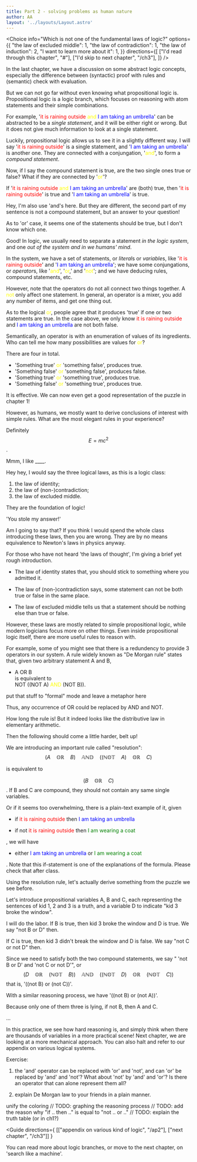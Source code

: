 ```yaml
---
title: Part 2 - solving problems as human nature
author: AA
layout: '../layouts/Layout.astro'
---
```



<Choice
  info="Which is not one of the fundamental laws of logic?"
  options={{
    "the law of excluded middle": 1,
    "the law of contradiction": 1,
    "the law of induction": 2,
    "I want to learn more about it": 1,
  }}
  directions={[
    ["I'd read through this chapter", "#"],
    ["I'd skip to next chapter", "/ch3"],
  ]}
/>


<Teacher>

In the last chapter, we have a discussion on some abstract logic concepts, especially
the difference between (syntactic) proof with rules and (semantic)
check with evaluation.

But we can not go far without even knowing what propositional logic is.
Propositional logic is a logic branch, which focuses on reasoning with
atom statements and their simple combinations.

For example, '<font color="red">it is raining outside</font> <font color="yellow">and</font>
<font color="blue">I am taking an umbrella</font>' can be
abstracted to be a *single statement*, and it will be either right or wrong.
But it does not give much information to look at a single statement.

Luckily, propositional logic allows us to see it in a slightly different
way. I will say '<font color="red">it is raining outside</font>' is a single statement, and
'<font color="blue">I am taking an umbrella</font>' is another one. They are connected with a conjungation,
'<font color="yellow">and</font>', to form a *compound statement*.

Now, if I say the compound statement is true, are the two single ones true
or false? What if they are connected by '<font color="yellow">or</font>'?

</Teacher>

<Student name="A">

If '<font color="red">it is raining outside</font> <font color="yellow">and</font>
<font color="blue">I am taking an umbrella</font>' are (both) true,
then '<font color="red">it is raining outside</font>' is true and
'<font color="blue">I am taking an umbrella</font>' is true.

Hey, I'm also use 'and's here. But they are different,
the second part of my sentence is not a compound statement, but an answer to your
question!

</Student>

<Student name="B">

As to 'or' case, it seems one of the statements should be true, but I
don't know which one.

</Student>

<Teacher>

Good! In logic, we usually need to separate a statement *in the logic
system*, and one *out of the system and in we humans' mind*.

In the system, we have a set of statements, or *literal*s or *variable*s,
like '<font color="red">it is raining outside</font>'
and '<font color="blue">I am taking an umbrella</font>'; we have some conjungations,
or *operator*s, like '<font color="yellow">and</font>', '<font color="yellow">or</font>,'
and '<font color="yellow">not</font>'; and we have deducing rules, compound statements, etc.

However, note that the operators do not all connect two things together.
A <font color="yellow">not</font> only affect one statement. In general,
an operator is a mixer, you add any number of items, and get one thing out.

As to the logical <font color="yellow">or</font>, people agree that it produces
'true' if one or two statements are true. In the case above, we only know
<font color="red">it is raining outside</font> and
<font color="blue">I am taking an umbrella</font> are not both false.

Semantically, an operator is with an enumeration of values of its ingredients.
Who can tell me how many possibilities are values for <font color="yellow">or</font>?

</Teacher>

<Student name="A">

There are four in total.
- 'Something true' <font color="yellow">or</font> 'something false', produces true.
- 'Something false' <font color="yellow">or</font> 'something false', produces false.
- 'Something true' <font color="yellow">or</font> 'something true', produces true.
- 'Something false' <font color="yellow">or</font> 'something true', produces true.

</Student>

<Teacher>

It is effective. We can now even get a good representation of the puzzle in chapter 1!

However, as humans, we mostly want to derive conclusions of interest with simple rules.
What are the most elegant rules in your experience?

</Teacher>

<Student name="B">

Definitely $$ E = m c^{2} $$.

</Student>


<Student name="you">

Mmm, I like ____.

</Student>

<Student name="A">

Hey hey, I would say the three logical laws, as this is a logic class:

1. the law of identity;
2. the law of (non-)contradiction;
3. the law of excluded middle.

They are the foundation of logic!

</Student>

<Teacher>

'You stole my answer!'

Am I going to say that? If you think I would spend the whole class introducing these
laws, then you are wrong. They are by no means equivalence to Newton's
laws in physics anyway.

For those who have not heard 'the laws of thought', I'm giving a brief
yet rough introduction.

- The law of identity states that, you should stick to something where you
admitted it.

- The law of (non-)contradiction says, some statement can not be both true
or false in the same place.

- The law of excluded middle tells us that a statement should be nothing
else than true or false.

However, these laws are mostly related to simple propositional logic,
while modern logicians focus more on other things. Even inside propositional
logic itself, there are more useful rules to reason with.

For example, some of you might see that there is a redundency to provide 3 operators in
our system. A rule widely known as "De Morgan rule" states that, given two
arbitrary statement A and B,

- A <span style="font: bold;">OR</span> B \
is equivalent to \
NOT ((NOT A) <font color="yellow">AND</font> (NOT B)).

<TodoModal>
put that stuff to "formal" mode and leave a metaphor here
</TodoModal>

Thus, any occurrence of OR could be replaced by AND and NOT.

</Teacher>

<Student name="B">

How long the rule is! But it indeed looks like the distributive law in
elementary arithmetic.

</Student>

<Teacher>

Then the following should come a little harder, belt up!

We are introducing an important rule called "resolution":
$$
(A\quad\mathbb{OR}\quad B)\quad\mathbb{AND}\quad((\mathbb{NOT}\quad A)
\quad \mathbb{OR}\quad C)
$$

is equivalent to

$$
(B\quad\mathbb{OR}\quad C)
$$
. If B and C are compound, they should not contain any same single variables.

Or if it seems too overwhelming, there is a plain-text example of it,
given

- if <font color="red">it is raining outside</font> then
<font color="blue">I am taking an umbrella</font>

- if not <font color="red">it is raining outside</font> then
<font color="green">I am wearing a coat</font>

, we will have

- either <font color="blue">I am taking an umbrella</font> or
<font color="green">I am wearing a coat</font>

. Note that this if-statement is one of the explanations of the formula.
Please check that after class.

Using the resolution rule, let's actually derive something from the
puzzle we see before.

Let's introduce propositional variables A, B and C, each representing
the sentences of kid 1, 2 and 3 is a truth, and a variable D to indicate
"kid 3 broke the window".

</Teacher>

<Student name="A">

I will do the labor. If B is true, then kid 3 broke the window and D is
true. We say "not B or D" then.

If C is true, then kid 3 didn't break the window and D is false. We say
"not C or not D" then.

</Student>

<Student name="B">

Since we need to satisfy both the two compound statements, we say "
'not B or D' and 'not C or not D'", or
$$
(D\quad\mathbb{OR}\quad (\mathbb{NOT}\quad B))\quad\mathbb{AND}\quad((\mathbb{NOT}\quad D)
\quad \mathbb{OR}\quad (\mathbb{NOT}\quad C))
$$
that is,
'((not B) or (not C))'.

With a similar reasoning process, we have '((not B) or (not A))'.

Because only one of them three is lying, if not B, then A and C.

...

</Student>

<Teacher>

In this practice, we see how hard reasoning is, and simply think when
there are thousands of variables in a more practical scene! Next chapter,
we are looking at a more mechanical approach. You can also halt and refer
to our appendix on various logical systems.

Exercise:

1. the 'and' operator can be replaced with 'or' and 'not', and can 'or' be
replaced by 'and' and 'not'? What about 'not' by 'and' and 'or'? Is there
an operator that can alone represent them all?

2. explain De Morgan law to your friends in a plain manner.

</Teacher>

<TodoModal>
unify the coloring
</TodoModal>
<TodoModal>
// TODO: graphing the reasoning process
</TodoModal>
<TodoModal>
// TODO: add the reason why "if .. then .." is equal to "not .. or .."
// TODO: explain the truth table (or in ch1?)
</TodoModal>

<Guide
directions={ [["appendix on various kind of logic", "/ap2"], ["next chapter", "/ch3"]] }
>
You can read more about logic branches, or move to the next chapter, on 'search like a machine'.
</Guide>
